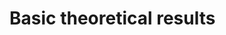 # Basic theoretical results {#sec-basic-theoretical-results}

<!-- In this chapter we discuss many basic theoretical results for linear models. The results are not interesting by themselves, but they are foundational for the inferential results discussed in Chapter \@ref(inference). Appendices \@ref(overview-of-matrix-facts) and \@ref(prob-review) provide an overview of properties related to matrices and random vectors that are needed for the derivations below. -->

<!-- We assume the responses can be modeled as -->
<!-- \[ -->
<!-- Y_i=\beta_0+\beta_1 x_{i,1} +\ldots + \beta_{p-1}x_{i,-1}+\epsilon_i,\quad i=1,2,\ldots,n, -->
<!-- \] -->
<!-- or using matrix formulation, as -->
<!-- \[ -->
<!-- \mathbf{y} = \mathbf{X}\boldsymbol{\beta}+\boldsymbol{\epsilon}.(\#eq:linear-model-def-matrix) -->
<!-- \] -->
<!-- using the notation defined in Chapter \@ref(linear-model-estimation). -->

<!-- ## Standard assumptions -->

<!-- We assume that the components of our linear model have the characteristics previously described in Section \@ref(ss:term-summary). For the results we will derive below, we also need to make several specific assumptions about the errors. We have mentioned some of them previously, but discuss them all for completeness. -->

<!-- The first error assumption is that conditional on the regressors, the mean of the errors is zero. This means that $E(\epsilon_i \mid \mathbb{X} = \mathbf{x}_i)=0$ for $i=1,2,\ldots,n$, or using matrix notation, -->
<!-- \[ -->
<!-- E(\boldsymbol{\epsilon}\mid \mathbf{X}) = 0_{n\times 1}, -->
<!-- \] -->
<!-- where "$\mid \mathbf{X}$" is notation meaning "conditional on knowing the regressor values for all observations". -->

<!-- We also assume that the errors have constant variances and are uncorrelated, conditional on knowing the regressors, i.e.,  -->
<!-- \[\mathrm{var}(\epsilon_i\mid \mathbb{X}=\mathbf{x}_i) = \sigma^2, \quad i=1,2,\ldots,n,\] -->
<!-- and  -->
<!-- \[ -->
<!-- \mathrm{cov}(\epsilon_i, \epsilon_j\mid \mathbf{X}) = 0, \quad i,j=1,2,\ldots,n,\quad i\neq j. -->
<!-- \] -->
<!-- In matrix notation, this is stated as -->
<!-- \[ -->
<!-- \mathrm{var}(\boldsymbol{\epsilon} \mid {\mathbf{X}})=\sigma^2\mathbf{I}_{n\times n}. -->
<!-- \] -->

<!-- Additionally, we assume that the errors are identically distributed. Formally, this may be written as -->
<!-- \[ -->
<!-- \epsilon_i \sim F, i=1,2,\ldots,n, -->
<!-- (\#eq:errordist) -->
<!-- \] -->
<!-- where $F$ is some arbitrary distribution. The $\sim$ is read as "distributed as". In other words, Equation \@ref(eq:errordist) means, "$\epsilon_i$ is distributed as $F$ for $i$ equal to $1,2,\ldots,n$". In practice, it is common to assume the errors have a normal (Gaussian) distribution. Two uncorrelated normal random variables are also independent (this is true for normal random variables, but is not generally true for other distributions). Thus, we may concisely state the typical error assumptions as -->
<!-- \[ -->
<!-- \epsilon_1,\epsilon_2,\ldots,\epsilon_n \mid \mathbf{X}\stackrel{i.i.d.}{\sim} \mathsf{N}(0, \sigma^2), -->
<!-- \] -->
<!-- or using matrix notation as -->
<!-- \[ -->
<!-- \boldsymbol{\epsilon}\mid \mathbf{X}\sim \mathsf{N}(\mathbf{0}_{n\times 1},\sigma^2 \mathbf{I}_{n\times n}), (\#eq:error-assumptions-matrix) -->
<!-- \] -->
<!-- where $\mathbf{0}_{n\times 1}$ is the $n \times 1$ vector of zeros and $\mathbf{I}_{n\times n}$ is the $n\times n$ identity matrix. Equation \@ref(eq:error-assumptions-matrix) -->
<!-- combines the following assumptions: -->

<!-- 1. $E(\epsilon_i \mid \mathbb{X}=\mathbf{x}_i)=0$ for $i=1,2,\ldots,n$. -->
<!-- 1. $\mathrm{var}(\epsilon_i\mid \mathbb{X}=\mathbf{x}_i)=\sigma^2$ for $i=1,2,\ldots,n$. -->
<!-- 1. $\mathrm{cov}(\epsilon_i,\epsilon_j\mid \mathbf{X})=0$ for $i\neq j$ with $i,j=1,2,\ldots,n$. -->
<!-- 1. $\epsilon_i$ has a normal distribution for $i=1,2,\ldots,n$. -->

<!-- ## Summary of results -->

<!-- For the linear model given in Equation \@ref(eq:linear-model-def-matrix) and under the assumptions summarized in Equation  \@ref(eq:error-assumptions-matrix), we have the following results: -->

<!-- 1. $\mathbf{y}\mid \mathbf{X}\sim \mathsf{N}(\mathbf{X}\boldsymbol{\beta}, \sigma^2 \mathbf{I}_{n\times n})$. -->
<!-- 1. $\hat{\boldsymbol{\beta}}\mid \mathbf{X}\sim \mathsf{N}(\boldsymbol{\beta}, \sigma^2(\mathbf{X}^T\mathbf{X})^{-1})$. -->
<!-- 1. $\hat{\boldsymbol{\epsilon}}\mid \mathbf{X}\sim \mathsf{N}(\mathbf{0}_{n\times 1}, \sigma^2 (\mathbf{I}_{n\times n} - \mathbf{H}))$. -->
<!-- 1. $\hat{\boldsymbol{\beta}}$ has the minimum variance among all unbiased estimators of $\boldsymbol{\beta}$ with the additional assumptions that the model is correct and $\mathbf{X}$ is full-rank. -->

<!-- We prove these results in the sections below. To simplify the derivations below, we let $\mathbf{I}=\mathbf{I}_{n\times n}$ for the duration of this chapter. -->

<!-- ## Results for $\mathbf{y}$ -->

<!-- :::{.theorem #mean-y} -->
<!-- For the linear model given in Equation \@ref(eq:linear-model-def-matrix) and under the assumptions summarized in Equation  \@ref(eq:error-assumptions-matrix),  -->
<!-- $$ -->
<!-- E(\mathbf{y}\mid \mathbf{X})=\mathbf{X}\boldsymbol{\beta}. (\#eq:mean-y) -->
<!-- $$ -->
<!-- ::: -->

<!-- :::{.proof} -->
<!-- \[ -->
<!-- \begin{aligned} -->
<!-- E(\mathbf{y}|\mathbf{X})&=E(\mathbf{X}\boldsymbol{\beta}+\boldsymbol\epsilon|\mathbf{X})&\tiny\text{(by definition)}\\ -->
<!-- &=E(\mathbf{X}\boldsymbol{\beta}|\mathbf{X})+E(\boldsymbol\epsilon|\mathbf{X})&\tiny\text{(linearity of expectation)}\\ -->
<!-- &=E(\mathbf{X}\boldsymbol{\beta}|\mathbf{X})+\mathbf{0}_{n\times 1}&\tiny\text{(by assumption about }\epsilon)\\ -->
<!-- &=\mathbf{X}\boldsymbol{\beta}.&\tiny\text{(since }\mathbf{X}\text{ and } \boldsymbol{\beta} \text{ are constant}) -->
<!-- \end{aligned} -->
<!-- \] -->
<!-- ::: -->

<!-- $\vphantom{blank}$ -->

<!-- :::{.theorem #var-y} -->
<!-- For the linear model given in Equation \@ref(eq:linear-model-def-matrix) and under the assumptions summarized in Equation  \@ref(eq:error-assumptions-matrix),  -->
<!-- \[ -->
<!-- \mathrm{var}(\mathbf{y}\mid \mathbf{X})=\sigma^2 \mathbf{I}.(\#eq:var-y) -->
<!-- \] -->
<!-- ::: -->

<!-- :::{.proof} -->
<!-- \[ -->
<!-- \begin{aligned} -->
<!-- \text{var}(\mathbf{y}|\mathbf{X})&=\text{var}(\mathbf{X}\boldsymbol{\beta}+\boldsymbol\epsilon|\mathbf{X})&\tiny\text{(by definition)}\\ -->
<!-- &=\text{var}(\boldsymbol\epsilon|\mathbf{X})&\tiny(\mathbf{X}\boldsymbol{\beta}\text{ is constant)}\\ -->
<!-- &=\sigma^2\mathbf{I}.&\tiny\text{(by assumption)} -->
<!-- \end{aligned} -->
<!-- \] -->
<!-- ::: -->

<!-- $\vphantom{blank}$ -->

<!-- :::{.theorem #dist-properties-y} -->
<!-- For the linear model given in Equation \@ref(eq:linear-model-def-matrix) and under the assumptions summarized in Equation \@ref(eq:error-assumptions-matrix),  -->
<!-- \[ -->
<!-- \mathbf{y}\mid \mathbf{X}\sim \mathsf{N}(\mathbf{X}\boldsymbol{\beta}, \sigma^2 \mathbf{I}).(\#eq:dist-properties-y) -->
<!-- \] -->
<!-- ::: -->

<!-- :::{.proof} -->
<!-- We know that $E(\mathbf{y}\mid \mathbf{X}) = \mathbf{X}\boldsymbol{\beta}$ from Theorem \@ref(thm:mean-y) and -->
<!-- $\mathrm{var}(\mathbf{y}\mathbf{X}) = \sigma^2 \mathbf{I}$ from Theorem \@ref(thm:var-y).  -->

<!-- Since $\mathbf{y}$ is a linear function of the multivariate normal vector $\boldsymbol{\epsilon}$, then $\mathbf{y}$ must also have a multivariate normal distribution. -->
<!-- ::: -->

<!-- $\vphantom{blank}$ -->


<!-- ## Results for $\hat{\boldsymbol{\beta}}$ -->

<!-- ::: {.theorem #unbiasedness-betahat} -->
<!-- For the linear model given in Equation \@ref(eq:linear-model-def-matrix) and under the assumptions summarized in Equation \@ref(eq:error-assumptions-matrix), the OLS estimator for $\boldsymbol{\beta}$,  -->
<!-- $$ -->
<!-- \hat{\boldsymbol{\beta}}=(\mathbf{X}^T\mathbf{X})^{-1}\mathbf{X}^T\mathbf{y}, -->
<!-- $$ -->
<!-- is an unbiased estimator for $\boldsymbol{\beta}$, i.e., -->
<!-- \[ -->
<!-- E(\hat{\boldsymbol{\beta}}\mid \mathbf{X})=\boldsymbol{\beta}.(\#eq:unbiasedness-betahat) -->
<!-- \] -->
<!-- ::: -->

<!-- :::{.proof} -->
<!-- We previously derived the following results, -->
<!-- \[E(\mathbf{y}|\mathbf{X})=\mathbf{X}\boldsymbol\beta\] -->

<!-- \[\text{var}(\mathbf{y}|\mathbf{X})=\sigma^2\mathbf{I}\] -->

<!-- Then, -->

<!-- \[ -->
<!-- \begin{aligned} -->
<!-- E(\hat{\boldsymbol{\beta}}|\mathbf{X})&=E((\mathbf{X}^T\mathbf{X})^{-1}\mathbf{X}^T\mathbf{y}|\mathbf{X})&\tiny\text{(substitute OLS formula)}\\ -->
<!-- &=(\mathbf{X}^T\mathbf{X})^{-1}\mathbf{X}^TE(\mathbf{y}|\mathbf{X})&\tiny(\text{factor non-random terms)}\\ -->
<!-- &=(\mathbf{X}^T\mathbf{X})^{-1}\mathbf{X}^T\mathbf{X}&\tiny\text{(above result)}\\ -->
<!-- &=\mathbf{I}_{p\times p}\boldsymbol\beta&\tiny\text{(property of inverse matrices)}\\ -->
<!-- &=\boldsymbol\beta. -->
<!-- \end{aligned} -->
<!-- \] -->

<!-- ::: -->

<!-- $\vphantom{blah}$ -->

<!-- ::: {.theorem #var-betahat} -->
<!-- For the linear model given in Equation \@ref(eq:linear-model-def-matrix) and under the assumptions summarized in Equation \@ref(eq:error-assumptions-matrix),  -->
<!-- \[ -->
<!-- \mathrm{var}(\hat{\boldsymbol{\beta}}\mid \mathbf{X})=\sigma^2(\mathbf{X}^T\mathbf{X})^{-1}.(\#eq:var-betahat) -->
<!-- \] -->
<!-- ::: -->

<!-- :::{.proof} -->

<!-- \[ -->
<!-- \begin{aligned} -->
<!-- \text{var}(\hat{\boldsymbol\beta}|\mathbf{X})&=\text{var}((\mathbf{X}^T\mathbf{X})^{-1}\mathbf{X}^T\mathbf{y}|\mathbf{X})&\tiny\text{(by OLS formula)}\\ -->
<!-- &=(\mathbf{X}^T\mathbf{X})^{-1}\mathbf{X}^T\text{var}(\mathbf{y}|\mathbf{X})((\mathbf{X}^T\mathbf{X})^{-1}\mathbf{X}^T)^T&\tiny\text{(pull constants out of variance)}\\ -->
<!-- &=(\mathbf{X}^T\mathbf{X})^{-1}\mathbf{X}^T\text{var}(\mathbf{y}|\mathbf{X})\mathbf{X}(\mathbf{X}^T\mathbf{X})^{-1}&\tiny\text{(simplification)}\\ -->
<!-- &=(\mathbf{X}^T\mathbf{X})^{-1}\mathbf{X}^T(\sigma^2\mathbf{I})\mathbf{X}(\mathbf{X}^T\mathbf{X})^{-1}&\tiny\text{(previous result)}\\ -->
<!-- &=\sigma^2(\mathbf{X}^T\mathbf{X})^{-1}\mathbf{X}^T\mathbf{X}(\mathbf{X}^T\mathbf{X})^{-1}&\tiny(\sigma^2 \text{ is a scalar)}\\ -->
<!-- &=\sigma^2(\mathbf{X}^T\mathbf{X})^{-1}.&\tiny\text{(simplification)} -->
<!-- \end{aligned} -->
<!-- \] -->

<!-- ::: -->
<!-- $\vphantom{blah}$ -->

<!-- :::{.theorem #dist-properties-betahat} -->
<!-- For the linear model given in Equation \@ref(eq:linear-model-def-matrix) and under the assumptions summarized in Equation \@ref(eq:error-assumptions-matrix), -->
<!-- \[ -->
<!-- \hat{\boldsymbol{\beta}}\mid \mathbf{X}\sim \mathsf{N}(\boldsymbol{\beta}, \sigma^2(\mathbf{X}^T\mathbf{X})^{-1}).(\#eq:dist-properties-betahat) -->
<!-- \] -->
<!-- ::: -->

<!-- :::{.proof} -->
<!-- Since $\hat{\boldsymbol\beta}=(\mathbf{X}^T\mathbf{X})^{-1}\mathbf{X}^T\mathbf{y}$ is a linear combination of $\mathbf{y}$, and $\mathbf{y}$ is a multivariate normal random vector, then $\hat{\boldsymbol\beta}$ is also a multivariate normal random vector. Using the previous two results for the expectation and variance,  -->

<!-- $$ -->
<!-- \hat{\boldsymbol\beta}|\mathbf{X} \sim N(\boldsymbol\beta,\sigma^2(\mathbf{X}^T\mathbf{X})^{-1}). -->
<!-- $$ -->

<!-- ::: -->

<!-- ## Results for the residuals -->

<!-- The residual vector can be expressed in various equivalent ways, such as -->
<!-- $$ -->
<!-- \begin{aligned} -->
<!-- \hat{\boldsymbol{\epsilon}} &= \mathbf{y}-\hat{\mathbf{y}} \\ -->
<!-- &= \mathbf{y}-\mathbf{X}\hat{\boldsymbol{\beta}}. -->
<!-- \end{aligned} -->
<!-- $$ -->

<!-- The **hat** matrix is denoted as -->
<!-- $$ -->
<!-- \mathbf{H}=\mathbf{X}(\mathbf{X}^T\mathbf{X})^{-1}\mathbf{X}^T.(\#eq:hat-matrix-def) -->
<!-- $$ -->

<!-- Thus, using the substitution $\hat{\boldsymbol{\beta}}=(\mathbf{X}^T\mathbf{X})^{-1}\mathbf{X}^T\mathbf{y}$ and the definition for $\mathbf{H}$ in Equation \@ref(eq:hat-matrix-def), we see that -->
<!-- $$ -->
<!-- \begin{aligned} -->
<!-- \hat{\boldsymbol{\epsilon}} &= \mathbf{y}-\mathbf{X}\hat{\boldsymbol{\beta}} \\  -->
<!-- &= \mathbf{y} - \mathbf{X}(\mathbf{X}^T\mathbf{X})^{-1}\mathbf{X}^T\mathbf{y} \\ -->
<!-- &= \mathbf{y} - \mathbf{H}\mathbf{y} \\ -->
<!-- &= (\mathbf{I}-\mathbf{H})\mathbf{y}. -->
<!-- \end{aligned} -->
<!-- $$ -->

<!-- The hat matrix is an important theoretical matrix, as it projects $\mathbf{y}$ into the space spanned by the vectors in $\mathbf{X}$. It also has some properties that we will exploit in some of the derivations below. -->

<!-- ::: {.theorem #h-properties} -->
<!-- The hat matrix $\mathbf{H}$ is symmetric and idempotent. -->
<!-- ::: -->

<!-- :::{.proof} -->

<!-- Notice that, -->
<!-- $$ -->
<!-- \begin{aligned} -->
<!-- \mathbf{H}^T&=(\mathbf{X}(\mathbf{X}^T\mathbf{X})^{-1}\mathbf{X}^T)^T&\tiny\text{(definition of }\mathbf{H})\\ -->
<!-- &=(\mathbf{X}^T)^T((\mathbf{X}^T\mathbf{X})^{-1})^T\mathbf{X}^T&\tiny\text{(apply transpose to matrix product)}\\ -->
<!-- &=\mathbf{X}((\mathbf{X}^T\mathbf{X})^T)^{-1}\mathbf{X}^T&\tiny\text{(simplification, reversibility of inverse and transpose)}\\ -->
<!-- &=\mathbf{X}(\mathbf{X}^T(\mathbf{X}^T)^T)^{-1}\mathbf{X}^T&\tiny\text{(apply transpose to matrix product)}\\ -->
<!-- &=\mathbf{X}(\mathbf{X}^T\mathbf{X})^{-1}\mathbf{X}^T&\tiny\text{(simplification)}\\ -->
<!-- &=\mathbf{H}. -->
<!-- \end{aligned} -->
<!-- $$ -->
<!-- Thus, $\mathbf{H}$ is symmetric. -->

<!-- Additionally, -->

<!-- $$ -->
<!-- \begin{aligned} -->
<!-- \mathbf{H}\mathbf{H}&=(\mathbf{X}(\mathbf{X}^T\mathbf{X})^{-1}\mathbf{X}^T)(\mathbf{X}(\mathbf{X}^T\mathbf{X})^{-1}\mathbf{X}^T)&\tiny\text{(definition of }\mathbf{H}\text{)}\\ -->
<!-- &=\mathbf{X}(\mathbf{X}^T\mathbf{X})^{-1}(\mathbf{X}^T\mathbf{X})(\mathbf{X}^T\mathbf{X})^{-1}\mathbf{X}^t&\tiny\text{(associative property of matrices)}\\ -->
<!-- &=\mathbf{X}\mathbf{I}_{p\times p}(\mathbf{X}^T\mathbf{X})^{-1}\mathbf{X}^T&\tiny\text{(property of inverse matrices)}\\ -->
<!-- &=\mathbf{X}(\mathbf{X}^T\mathbf{X})^{-1}\mathbf{X}^T&\tiny\text{(simplification)}\\ -->
<!-- &=\mathbf{H}. -->
<!-- \end{aligned} -->
<!-- $$ -->

<!-- Therefore, $\mathbf{H}$ is idempotent. -->

<!-- ::: -->

<!-- ::: {.theorem #i-h-properties} -->
<!-- The matrix $\mathbf{I} - \mathbf{H}$ is symmetric and idempotent. -->
<!-- ::: -->

<!-- :::{.proof} -->
<!-- First, notice that, -->

<!-- $$ -->
<!-- \begin{aligned} -->
<!-- (\mathbf{I}-\mathbf{H})^T &= \mathbf{I}^T-\mathbf{H}^T&\tiny\text{(transpose to matrix sum)}\\ -->
<!-- &= \mathbf{I}-\mathbf{H}.&\tiny\text{(since }\mathbf{I}\text{ and }\mathbf{H}\text{ are symmetric)} -->
<!-- \end{aligned} -->
<!-- $$ -->

<!-- Thus, $\mathbf{I}-\mathbf{H}$ is symmetric. -->

<!-- Next, -->

<!-- $$ -->
<!-- \begin{aligned} -->
<!-- (\mathbf{I}-\mathbf{H})(\mathbf{I}-\mathbf{H})&=\mathbf{I}-2\mathbf{H}+\mathbf{H}\mathbf{H}&\tiny\text{(transpose to matrix sum)}\\ -->
<!-- &=\mathbf{I}-2\mathbf{H}+\mathbf{H}&\tiny\text{(since H is idempotent)}\\ -->
<!-- &=\mathbf{I}-\mathbf{H}.&\tiny\text{(simplification)} -->
<!-- \end{aligned} -->
<!-- $$ -->

<!-- Thus, $\mathbf{I}-\mathbf{H}$ is idempotent. -->
<!-- ::: -->

<!-- ::: {.theorem #mean-residuals} -->
<!-- For the linear model given in Equation \@ref(eq:linear-model-def-matrix) and under the assumptions summarized in Equation \@ref(eq:error-assumptions-matrix), -->

<!-- $$ -->
<!-- E(\hat{\boldsymbol{\epsilon}}\mid \mathbf{X})=\mathbf{0}_{n\times 1}.(\#eq:mean-residuals) -->
<!-- $$ -->
<!-- ::: -->

<!-- :::{.proof} -->

<!-- $$ -->
<!-- \begin{aligned} -->
<!-- E(\hat{\boldsymbol{\epsilon}}|\mathbf{X})&=E((\mathbf{I}-\mathbf{H})\mathbf{y}|\mathbf{X})\\ -->
<!-- &=(\mathbf{I}-\mathbf{H})E(\mathbf{y}|\mathbf{X})&\tiny(\mathbf{I}-\mathbf{H}\text{ is non-random)}\\ -->
<!-- &=(\mathbf{I}-\mathbf{H})\mathbf{X}\boldsymbol\beta&\tiny\text{(earlier result)}\\ -->
<!-- &=\mathbf{X}\boldsymbol\beta-\mathbf{HX}\boldsymbol\beta&\tiny\text{(distribute the product)}\\ -->
<!-- &=\mathbf{X}\boldsymbol\beta-\mathbf{X}^T(\mathbf{X}^T\mathbf{X})^{-1}\mathbf{X}^T\mathbf{X}\boldsymbol\beta&\tiny\text{(definition of H)}\\ -->
<!-- &=\mathbf{X}\boldsymbol\beta-\mathbf{X}\mathbf{I}_{p\times p}\boldsymbol\beta&\tiny\text{(property of inverse matrix)}\\ -->
<!-- &=\mathbf{X}\boldsymbol\beta-\mathbf{X}\boldsymbol\beta&\tiny\text{(simplification)}\\ -->
<!-- &=\mathbf{0}_{n\times1}.&\tiny\text{(simplification)} -->
<!-- \end{aligned} -->
<!-- $$ -->

<!-- ::: -->

<!-- $\vphantom{blank}$ -->

<!-- ::: {.theorem #var-residuals} -->
<!-- For the linear model given in Equation \@ref(eq:linear-model-def-matrix) and under the assumptions summarized in Equation \@ref(eq:error-assumptions-matrix), -->

<!-- $$ -->
<!-- \mathrm{var}(\hat{\boldsymbol{\epsilon}}\mid \mathbf{X})=\sigma^2 (\mathbf{I} - \mathbf{H}).(\#eq:var-residuals) -->
<!-- $$ -->
<!-- ::: -->

<!-- :::{.proof} -->

<!-- $$ -->
<!-- \begin{aligned} -->
<!-- \text{var}(\hat{\boldsymbol{\epsilon}}|\mathbf{X})&=\text{var}((\mathbf{I}-\mathbf{H})\mathbf{y}|\mathbf{X})\\ -->
<!-- &=(\mathbf{I}-\mathbf{H})\text{var}(\mathbf{y}|\mathbf{X})(\mathbf{I}-\mathbf{H})^T&\tiny(\mathbf{I}-\mathbf{H}\text{ is nonrandom)}\\ -->
<!-- &=(\mathbf{I}-\mathbf{H})\sigma^2(\mathbf{I}-\mathbf{H})^T&\tiny\text{(earlier result)}\\ -->
<!-- &=\sigma^2(\mathbf{I}-\mathbf{H})(\mathbf{I}-\mathbf{H})&\tiny(\mathbf{I}-\mathbf{H}\text{ is symmetric)}\\ -->
<!-- &=\sigma^2(\mathbf{I}-\mathbf{H}).&\tiny(\mathbf{I}-\mathbf{H}\text{ is idempotent)} -->
<!-- \end{aligned} -->
<!-- $$ -->

<!-- ::: -->

<!-- ::: {.theorem #dist-properties-residuals} -->
<!-- For the linear model given in Equation \@ref(eq:linear-model-def-matrix) and under the assumptions summarized in Equation \@ref(eq:error-assumptions-matrix), -->

<!-- $$ -->
<!-- \hat{\boldsymbol{\epsilon}}\mid \mathbf{X}\sim \mathsf{N}(\mathbf{0}_{n\times 1}, \sigma^2 (\mathbf{I} - \mathbf{H})).(\#eq:dist-properties-residuals) -->
<!-- $$ -->

<!-- ::: -->

<!-- :::{.proof} -->
<!-- Since $\hat{\boldsymbol{\epsilon}}$  is a linear combination of multivariate normal vectors, and using previous results, it has mean $\mathbf{0}_{n\times1}$ and variance matrix $\sigma^2(\mathbf{I}-\mathbf{H})$. -->
<!-- ::: -->

<!-- $\vphantom{blank}$ -->

<!-- :::{.theorem} -->
<!-- The RSS can be represented as, -->

<!-- $$ -->
<!-- RSS=\mathbf{y}^T(\mathbf{I}-\mathbf{H})\mathbf{y}. -->
<!-- $$ -->
<!-- ::: -->

<!-- :::{.proof} -->

<!-- $$ -->
<!-- \begin{aligned} -->
<!-- RSS &= \hat{\boldsymbol{\epsilon}}^T\hat{\boldsymbol{\epsilon}}&\tiny\text{(matrix representation of RSS)}\\ -->
<!-- &=((\mathbf{I}-\mathbf{H})\mathbf{y})^T(\mathbf{I}-\mathbf{H})\mathbf{y}&\tiny\text{(previous result)}\\ -->
<!-- &=\mathbf{y}^T(\mathbf{I}-\mathbf{H})^T(\mathbf{I}-\mathbf{H})\mathbf{y}&\tiny\text{(apply transpose)}\\ -->
<!-- &=\mathbf{y}^T(\mathbf{I}-\mathbf{H})(\mathbf{I}-\mathbf{H})\mathbf{y}&\tiny(\mathbf{I}-\mathbf{H} \text{ is symmetric)}\\ -->
<!-- &=\mathbf{y}^T(\mathbf{I}-\mathbf{H})\mathbf{y}.&\tiny(\mathbf{I}-\mathbf{H} \text{ is idempotent)}\\ -->
<!-- \end{aligned} -->
<!-- $$ -->
<!-- ::: -->

<!-- ## The Gauss-Markov Theorem -->

<!-- Suppose we will fit the regression model -->
<!-- \[ -->
<!-- \mathbf{y}=\mathbf{X}\boldsymbol{\beta} + \boldsymbol{\epsilon}. -->
<!-- \] -->

<!-- Assume that  -->

<!-- 1. $E(\boldsymbol{\epsilon}\mid \mathbf{X}) = \boldsymbol{0}_{n\times1}$. -->
<!-- 1. $\mathrm{var}(\boldsymbol{\epsilon}\mid \mathbf{X}) = \sigma^2 \mathbf{I}$, i.e., the errors have constant variance and are uncorrelated. -->
<!-- 1. $E(\mathbf{y}\mid \mathbf{X})=\mathbf{X}\boldsymbol{\beta}$. -->
<!-- 1. $\mathbf{X}$ is a full-rank matrix. -->

<!-- Then the **Gauss-Markov** Theorem states that the OLS estimator of $\boldsymbol{\beta}$,  -->
<!-- \[ -->
<!-- \hat{\boldsymbol{\beta}}=(\mathbf{X}^T\mathbf{X})^{-1}\mathbf{X}^T\mathbf{y}, -->
<!-- \] -->
<!-- has the minimum variance among all unbiased estimators of $\boldsymbol{\beta}$ and this estimator is unique. -->

<!-- Some comments: -->

<!-- - Assumption 3 guarantees that we have hypothesized the correct model, i.e., that we have included exactly the correct regressors in our model. Not only are we fitting a linear model to the data, but our hypothesized model is actually correct. -->
<!-- - Assumption 4 ensures that the OLS estimator can be computed (otherwise, there is no unique solution). -->
<!-- - The Gauss-Markov theorem only applies to unbiased estimators of $\boldsymbol{\beta}$. Biased estimators could have a smaller variance. -->
<!-- - The Gauss-Markov theorem states that no unbiased estimator of $\boldsymbol{\beta}$ can have a smaller variance than $\hat{\boldsymbol{\beta}}$. -->
<!-- - The OLS estimator uniquely has the minimum variance property, meaning that if $\tilde{\boldsymbol{\beta}}$ is another unbiased estimator of $\boldsymbol{\beta}$ and $\mathrm{var}(\tilde{\boldsymbol{\beta}}) = \mathrm{var}(\hat{\boldsymbol{\beta}})$, then in fact the two estimators are identical and $\tilde{\boldsymbol{\beta}}=\hat{\boldsymbol{\beta}}$. -->

<!-- We do not prove this theorem. -->